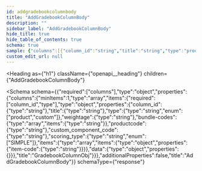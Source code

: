 ```yaml
---
id: addgradebookcolumnbody
title: "AddGradebookColumnBody"
description: ""
sidebar_label: "AddGradebookColumnBody"
hide_title: true
hide_table_of_contents: true
schema: true
sample: {"columns":[{"column_id":"string","title":"string","type":"product","weightage":"string","bundle-codes":["string"],"productcode":"string","custom_component_code":"string","scoring_type":"SIMPLE","items":[{"item-code":"string"}],"data":{}}]}
custom_edit_url: null
---
```



<Heading
  as={"h1"}
  className={"openapi__heading"}
  children={"AddGradebookColumnBody"}
>
</Heading>





<Schema
  schema={{"required":["columns"],"type":"object","properties":{"columns":{"minItems":1,"type":"array","items":{"required":["column_id","type"],"type":"object","properties":{"column_id":{"type":"string"},"title":{"type":"string"},"type":{"type":"string","enum":["product","custom"]},"weightage":{"type":"string"},"bundle-codes":{"type":"array","items":{"type":"string"}},"productcode":{"type":"string"},"custom_component_code":{"type":"string"},"scoring_type":{"type":"string","enum":["SIMPLE"]},"items":{"type":"array","items":{"type":"object","properties":{"item-code":{"type":"string"}}}},"data":{"type":"object","properties":{}}},"title":"GradebookColumnObj"}}},"additionalProperties":false,"title":"AddGradebookColumnBody"}}
  schemaType={"response"}
>
  
</Schema>
            